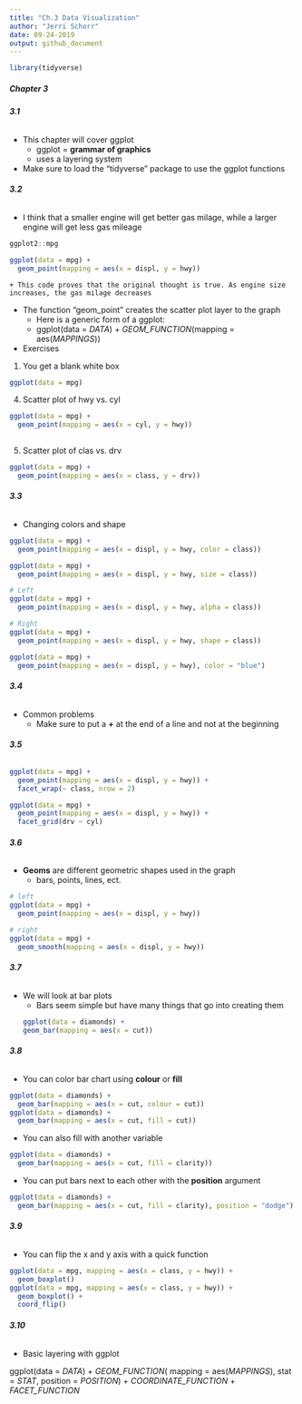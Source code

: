 ```yaml
---
title: "Ch.3 Data Visualization"
author: "Jerri Schorr"
date: 09-24-2019
output: github_document
---
```

 
```r
library(tidyverse)
```

##### **Chapter 3**

###### **3.1**

* This chapter will cover ggplot
    + ggplot = __grammar of graphics__ 
    + uses a layering system
* Make sure to load the "tidyverse" package to use the ggplot functions

###### **3.2**

* I think that a smaller engine will get better gas milage, while a larger engine will get less gas mileage

```r
ggplot2::mpg
```

```r
ggplot(data = mpg) + 
  geom_point(mapping = aes(x = displ, y = hwy))
```
    + This code proves that the original thought is true. As engine size increases, the gas milage decreases 
    
* The function "geom_point" creates the scatter plot layer to the graph
    + Here is a generic form of a ggplot:
    + ggplot(data = *DATA*) +  *GEOM_FUNCTION*(mapping = aes(*MAPPINGS*))
    
* Exercises
1. You get a blank white box
```r
ggplot(data = mpg)
```
4. Scatter plot of hwy vs. cyl
```r
ggplot(data = mpg) +
  geom_point(mapping = aes(x = cyl, y = hwy))
  
```
5. Scatter plot of clas vs. drv
```r
ggplot(data = mpg) +
  geom_point(mapping = aes(x = class, y = drv))
```


###### **3.3**

* Changing colors and shape

```r
ggplot(data = mpg) + 
  geom_point(mapping = aes(x = displ, y = hwy, color = class))
```
```r
ggplot(data = mpg) + 
  geom_point(mapping = aes(x = displ, y = hwy, size = class))
```
```r
# Left
ggplot(data = mpg) + 
  geom_point(mapping = aes(x = displ, y = hwy, alpha = class))

# Right
ggplot(data = mpg) + 
  geom_point(mapping = aes(x = displ, y = hwy, shape = class))
```
```r
ggplot(data = mpg) + 
  geom_point(mapping = aes(x = displ, y = hwy), color = "blue")
```


###### **3.4**

* Common problems
    + Make sure to put a __+__ at the end of a line and not at the beginning

###### **3.5**

```r
ggplot(data = mpg) + 
  geom_point(mapping = aes(x = displ, y = hwy)) + 
  facet_wrap(~ class, nrow = 2)
```

```r
ggplot(data = mpg) + 
  geom_point(mapping = aes(x = displ, y = hwy)) + 
  facet_grid(drv ~ cyl)
```

###### **3.6**

* **Geoms** are different geometric shapes used in the graph
    + bars, points, lines, ect.
    
```r
# left
ggplot(data = mpg) + 
  geom_point(mapping = aes(x = displ, y = hwy))

# right
ggplot(data = mpg) + 
  geom_smooth(mapping = aes(x = displ, y = hwy))
```
    
###### **3.7**

* We will look at bar plots
    + Bars seem simple but have many things that go into creating them
```r
ggplot(data = diamonds) + 
  geom_bar(mapping = aes(x = cut))
```
    

###### **3.8**

* You can color bar chart using **colour** or **fill**
```r
ggplot(data = diamonds) + 
  geom_bar(mapping = aes(x = cut, colour = cut))
ggplot(data = diamonds) + 
  geom_bar(mapping = aes(x = cut, fill = cut))
```
* You can also fill with another variable
```r
ggplot(data = diamonds) + 
  geom_bar(mapping = aes(x = cut, fill = clarity))
```

* You can put bars next to each other with the **position** argument
```r
ggplot(data = diamonds) + 
  geom_bar(mapping = aes(x = cut, fill = clarity), position = "dodge")
```

###### **3.9**

*  You can flip the x and y axis with a quick function 

```r
ggplot(data = mpg, mapping = aes(x = class, y = hwy)) + 
  geom_boxplot()
ggplot(data = mpg, mapping = aes(x = class, y = hwy)) + 
  geom_boxplot() +
  coord_flip()
```

###### **3.10**

* Basic layering with ggplot

ggplot(data = *DATA*) + 
  *GEOM_FUNCTION*(
     mapping = aes(*MAPPINGS*),
     stat = *STAT*, 
     position = *POSITION*) +
  *COORDINATE_FUNCTION* +
  *FACET_FUNCTION*



